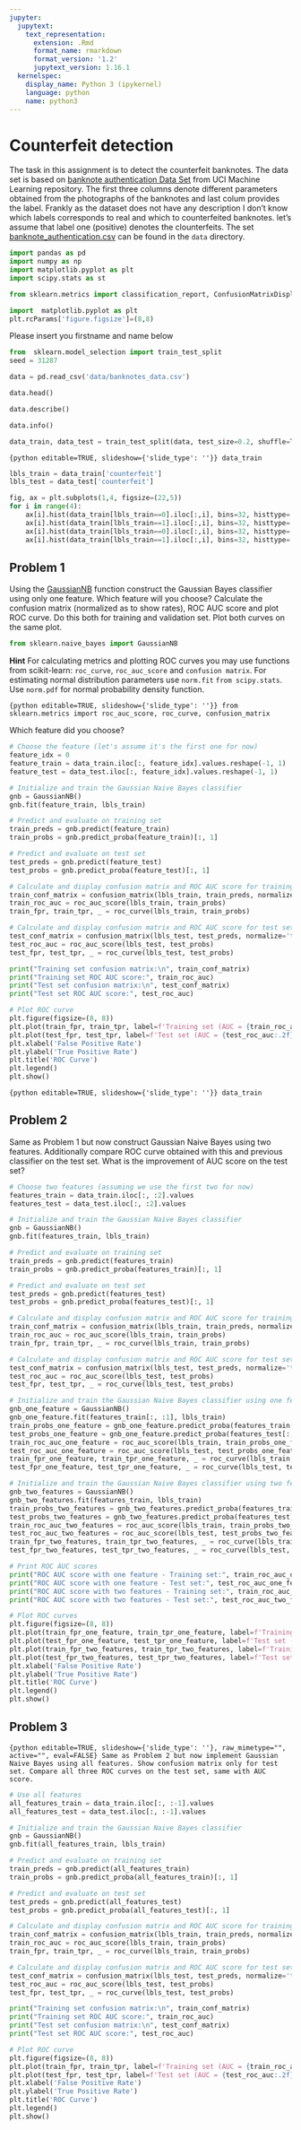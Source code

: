 ```yaml
---
jupyter:
  jupytext:
    text_representation:
      extension: .Rmd
      format_name: rmarkdown
      format_version: '1.2'
      jupytext_version: 1.16.1
  kernelspec:
    display_name: Python 3 (ipykernel)
    language: python
    name: python3
---
```


<!-- #region editable=true slideshow={"slide_type": ""} -->
# Counterfeit detection
<!-- #endregion -->

The task in this assignment is to detect the  counterfeit banknotes. The data set is based on [banknote authentication Data Set ](https://archive.ics.uci.edu/ml/datasets/banknote+authentication#) from UCI Machine Learning repository. The first three columns denote different parameters obtained from the photographs of the banknotes and last colum provides the label. Frankly as the dataset does not have any description I don't know  which labels corresponds to real and which to counterfeited banknotes. let's assume that label one (positive) denotes the clounterfeits. The set  [banknote_authentication.csv](./data/banknote_authentication.csv) can be found in the `data`  directory.

```python
import pandas as pd
import numpy as np
import matplotlib.pyplot as plt
import scipy.stats as st
```

```python
from sklearn.metrics import classification_report, ConfusionMatrixDisplay
```

```python
import  matplotlib.pyplot as plt
plt.rcParams['figure.figsize']=(8,8)
```

Please insert you  firstname  and name below

```python
from  sklearn.model_selection import train_test_split
seed = 31287
```

```python
data = pd.read_csv('data/banknotes_data.csv')
```

```python
data.head()
```

```python
data.describe()
```

```python
data.info()
```

```python
data_train, data_test = train_test_split(data, test_size=0.2, shuffle=True, stratify=data.loc[:,'counterfeit'], random_state=seed)
```

```{python editable=TRUE, slideshow={'slide_type': ''}}
data_train
```

```python
lbls_train = data_train['counterfeit']
lbls_test = data_test['counterfeit']
```

```python
fig, ax = plt.subplots(1,4, figsize=(22,5))
for i in range(4):
    ax[i].hist(data_train[lbls_train==0].iloc[:,i], bins=32, histtype='step', color='blue')
    ax[i].hist(data_train[lbls_train==1].iloc[:,i], bins=32, histtype='step', color='red')
    ax[i].hist(data_train[lbls_train==0].iloc[:,i], bins=32, histtype='bar', color='lightblue', alpha=0.25)
    ax[i].hist(data_train[lbls_train==1].iloc[:,i], bins=32, histtype='bar', color='orange', alpha =0.25)
```

<!-- #region editable=true slideshow={"slide_type": ""} -->
## Problem 1
<!-- #endregion -->

Using  the [GaussianNB](https://scikit-learn.org/stable/modules/generated/sklearn.naive_bayes.GaussianNB.html) function construct the  Gaussian  Bayes classifier using only one feature. Which feature will you choose? Calculate the confusion matrix (normalized as to show rates), ROC AUC score and plot ROC curve. Do this both for training and validation set. Plot both curves on the same plot.  

```python
from sklearn.naive_bayes import GaussianNB
```

<!-- #region editable=true slideshow={"slide_type": ""} -->
__Hint__ For calculating metrics and plotting ROC curves you may use functions from scikit-learn: `roc_curve`, `roc_auc_score` and `confusion matrix`. For estimating normal distribution parameters  use `norm.fit` `from scipy.stats`. Use `norm.pdf` for normal probability density function.
<!-- #endregion -->

```{python editable=TRUE, slideshow={'slide_type': ''}}
from sklearn.metrics import roc_auc_score, roc_curve, confusion_matrix
```

<!-- #region editable=true slideshow={"slide_type": ""} -->
Which feature did you choose?
<!-- #endregion -->

```python
# Choose the feature (let's assume it's the first one for now)
feature_idx = 0
feature_train = data_train.iloc[:, feature_idx].values.reshape(-1, 1)
feature_test = data_test.iloc[:, feature_idx].values.reshape(-1, 1)

# Initialize and train the Gaussian Naive Bayes classifier
gnb = GaussianNB()
gnb.fit(feature_train, lbls_train)

```

```python
# Predict and evaluate on training set
train_preds = gnb.predict(feature_train)
train_probs = gnb.predict_proba(feature_train)[:, 1]

# Predict and evaluate on test set
test_preds = gnb.predict(feature_test)
test_probs = gnb.predict_proba(feature_test)[:, 1]

# Calculate and display confusion matrix and ROC AUC score for training set
train_conf_matrix = confusion_matrix(lbls_train, train_preds, normalize='true')
train_roc_auc = roc_auc_score(lbls_train, train_probs)
train_fpr, train_tpr, _ = roc_curve(lbls_train, train_probs)

# Calculate and display confusion matrix and ROC AUC score for test set
test_conf_matrix = confusion_matrix(lbls_test, test_preds, normalize='true')
test_roc_auc = roc_auc_score(lbls_test, test_probs)
test_fpr, test_tpr, _ = roc_curve(lbls_test, test_probs)

print("Training set confusion matrix:\n", train_conf_matrix)
print("Training set ROC AUC score:", train_roc_auc)
print("Test set confusion matrix:\n", test_conf_matrix)
print("Test set ROC AUC score:", test_roc_auc)

# Plot ROC curve
plt.figure(figsize=(8, 8))
plt.plot(train_fpr, train_tpr, label=f'Training set (AUC = {train_roc_auc:.2f})')
plt.plot(test_fpr, test_tpr, label=f'Test set (AUC = {test_roc_auc:.2f})')
plt.xlabel('False Positive Rate')
plt.ylabel('True Positive Rate')
plt.title('ROC Curve')
plt.legend()
plt.show()

```

```{python editable=TRUE, slideshow={'slide_type': ''}}
data_train
```

<!-- #region editable=true slideshow={"slide_type": ""} -->
## Problem 2
<!-- #endregion -->

<!-- #region editable=true slideshow={"slide_type": ""} -->
Same as Problem 1 but now construct Gaussian Naive Bayes using two features. Additionally  compare ROC curve obtained with this and previous  classifier on the test set. What is the improvement of AUC score on the test set?
<!-- #endregion -->

```python
# Choose two features (assuming we use the first two for now)
features_train = data_train.iloc[:, :2].values
features_test = data_test.iloc[:, :2].values

# Initialize and train the Gaussian Naive Bayes classifier
gnb = GaussianNB()
gnb.fit(features_train, lbls_train)

```

```python
# Predict and evaluate on training set
train_preds = gnb.predict(features_train)
train_probs = gnb.predict_proba(features_train)[:, 1]

# Predict and evaluate on test set
test_preds = gnb.predict(features_test)
test_probs = gnb.predict_proba(features_test)[:, 1]

# Calculate and display confusion matrix and ROC AUC score for training set
train_conf_matrix = confusion_matrix(lbls_train, train_preds, normalize='true')
train_roc_auc = roc_auc_score(lbls_train, train_probs)
train_fpr, train_tpr, _ = roc_curve(lbls_train, train_probs)

# Calculate and display confusion matrix and ROC AUC score for test set
test_conf_matrix = confusion_matrix(lbls_test, test_preds, normalize='true')
test_roc_auc = roc_auc_score(lbls_test, test_probs)
test_fpr, test_tpr, _ = roc_curve(lbls_test, test_probs)

# Initialize and train the Gaussian Naive Bayes classifier using one feature
gnb_one_feature = GaussianNB()
gnb_one_feature.fit(features_train[:, :1], lbls_train)
train_probs_one_feature = gnb_one_feature.predict_proba(features_train[:, :1])[:, 1]
test_probs_one_feature = gnb_one_feature.predict_proba(features_test[:, :1])[:, 1]
train_roc_auc_one_feature = roc_auc_score(lbls_train, train_probs_one_feature)
test_roc_auc_one_feature = roc_auc_score(lbls_test, test_probs_one_feature)
train_fpr_one_feature, train_tpr_one_feature, _ = roc_curve(lbls_train, train_probs_one_feature)
test_fpr_one_feature, test_tpr_one_feature, _ = roc_curve(lbls_test, test_probs_one_feature)

# Initialize and train the Gaussian Naive Bayes classifier using two features
gnb_two_features = GaussianNB()
gnb_two_features.fit(features_train, lbls_train)
train_probs_two_features = gnb_two_features.predict_proba(features_train)[:, 1]
test_probs_two_features = gnb_two_features.predict_proba(features_test)[:, 1]
train_roc_auc_two_features = roc_auc_score(lbls_train, train_probs_two_features)
test_roc_auc_two_features = roc_auc_score(lbls_test, test_probs_two_features)
train_fpr_two_features, train_tpr_two_features, _ = roc_curve(lbls_train, train_probs_two_features)
test_fpr_two_features, test_tpr_two_features, _ = roc_curve(lbls_test, test_probs_two_features)

# Print ROC AUC scores
print("ROC AUC score with one feature - Training set:", train_roc_auc_one_feature)
print("ROC AUC score with one feature - Test set:", test_roc_auc_one_feature)
print("ROC AUC score with two features - Training set:", train_roc_auc_two_features)
print("ROC AUC score with two features - Test set:", test_roc_auc_two_features)

# Plot ROC curves
plt.figure(figsize=(8, 8))
plt.plot(train_fpr_one_feature, train_tpr_one_feature, label=f'Training set - One feature (AUC = {train_roc_auc_one_feature:.2f})')
plt.plot(test_fpr_one_feature, test_tpr_one_feature, label=f'Test set - One feature (AUC = {test_roc_auc_one_feature:.2f})')
plt.plot(train_fpr_two_features, train_tpr_two_features, label=f'Training set - Two features (AUC = {train_roc_auc_two_features:.2f})')
plt.plot(test_fpr_two_features, test_tpr_two_features, label=f'Test set - Two features (AUC = {test_roc_auc_two_features:.2f})')
plt.xlabel('False Positive Rate')
plt.ylabel('True Positive Rate')
plt.title('ROC Curve')
plt.legend()
plt.show()

```

<!-- #region editable=true slideshow={"slide_type": ""} -->
## Problem 3
<!-- #endregion -->

```{python editable=TRUE, slideshow={'slide_type': ''}, raw_mimetype="", active="", eval=FALSE}
Same as Problem 2 but now implement Gaussian Naive Bayes using all features. Show confusion matrix only for test set. Compare all three ROC curves on the test set, same with AUC score.
```

```python
# Use all features
all_features_train = data_train.iloc[:, :-1].values
all_features_test = data_test.iloc[:, :-1].values

# Initialize and train the Gaussian Naive Bayes classifier
gnb = GaussianNB()
gnb.fit(all_features_train, lbls_train)

```

```python
# Predict and evaluate on training set
train_preds = gnb.predict(all_features_train)
train_probs = gnb.predict_proba(all_features_train)[:, 1]

# Predict and evaluate on test set
test_preds = gnb.predict(all_features_test)
test_probs = gnb.predict_proba(all_features_test)[:, 1]

# Calculate and display confusion matrix and ROC AUC score for training set
train_conf_matrix = confusion_matrix(lbls_train, train_preds, normalize='true')
train_roc_auc = roc_auc_score(lbls_train, train_probs)
train_fpr, train_tpr, _ = roc_curve(lbls_train, train_probs)

# Calculate and display confusion matrix and ROC AUC score for test set
test_conf_matrix = confusion_matrix(lbls_test, test_preds, normalize='true')
test_roc_auc = roc_auc_score(lbls_test, test_probs)
test_fpr, test_tpr, _ = roc_curve(lbls_test, test_probs)

print("Training set confusion matrix:\n", train_conf_matrix)
print("Training set ROC AUC score:", train_roc_auc)
print("Test set confusion matrix:\n", test_conf_matrix)
print("Test set ROC AUC score:", test_roc_auc)

# Plot ROC curve
plt.figure(figsize=(8, 8))
plt.plot(train_fpr, train_tpr, label=f'Training set (AUC = {train_roc_auc:.2f})')
plt.plot(test_fpr, test_tpr, label=f'Test set (AUC = {test_roc_auc:.2f})')
plt.xlabel('False Positive Rate')
plt.ylabel('True Positive Rate')
plt.title('ROC Curve')
plt.legend()
plt.show()
```
